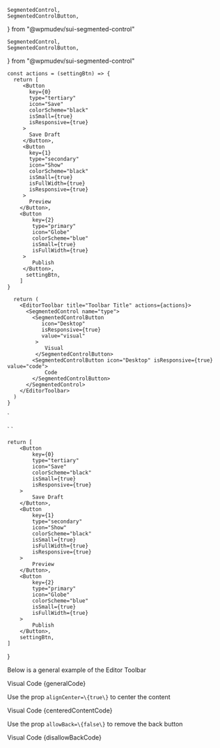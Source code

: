 	SegmentedControl,
	SegmentedControlButton,
} from "@wpmudev/sui-segmented-control"

	SegmentedControl,
	SegmentedControlButton,
} from "@wpmudev/sui-segmented-control"

    const actions = (settingBtn) => {
      return [
         <Button
           key={0}
           type="tertiary"
           icon="Save"
           colorScheme="black"
           isSmall={true}
           isResponsive={true}
         >
           Save Draft
         </Button>,
         <Button
           key={1}
           type="secondary"
           icon="Show"
           colorScheme="black"
           isSmall={true}
           isFullWidth={true}
           isResponsive={true}
         >
           Preview
        </Button>,
    	<Button
            key={2}
            type="primary"
            icon="Globe"
            colorScheme="blue"
            isSmall={true}
            isFullWidth={true}
         >
            Publish
         </Button>,
          settingBtn,
        ]
    }

      return (
        <EditorToolbar title="Toolbar Title" actions={actions}>
          <SegmentedControl name="type">
            <SegmentedControlButton
               icon="Desktop"
               isResponsive={true}
               value="visual"
             >
                Visual
             </SegmentedControlButton>
            <SegmentedControlButton icon="Desktop" isResponsive={true} value="code">
                Code
            </SegmentedControlButton>
          </SegmentedControl>
        </EditorToolbar>
      )
    }

`

<EditorToolbar alignCenter={true} title="Toolbar Title" actions={actions}/>
`

<EditorToolbar allowBack={false} title="Toolbar Title" actions={actions}/>
`

	return [
		<Button
			key={0}
			type="tertiary"
			icon="Save"
			colorScheme="black"
			isSmall={true}
			isResponsive={true}
		>
			Save Draft
		</Button>,
		<Button
			key={1}
			type="secondary"
			icon="Show"
			colorScheme="black"
			isSmall={true}
			isFullWidth={true}
			isResponsive={true}
		>
			Preview
		</Button>,
		<Button
			key={2}
			type="primary"
			icon="Globe"
			colorScheme="blue"
			isSmall={true}
			isFullWidth={true}
		>
			Publish
		</Button>,
		settingBtn,
	]
}

<Section contained={false} style={{ paddingTop: 30 }}>
	<p>Below is a general example of the Editor Toolbar</p>
	<Preview wrapper={true}>
		<EditorToolbar title="Toolbar Title" actions={actions}>
			<SegmentedControl name="type">
				<SegmentedControlButton
					icon="Desktop"
					isResponsive={true}
					value="visual"
				>
					Visual
				</SegmentedControlButton>
				<SegmentedControlButton icon="Desktop" isResponsive={true} value="code">
					Code
				</SegmentedControlButton>
			</SegmentedControl>
		</EditorToolbar>
	</Preview>
	<Snippet language="js">{generalCode}</Snippet>
</Section>

<Section title="Centered Content" contained={false} style={{ paddingTop: 30 }}>
	<p>Use the prop <Code small={true}>alignCenter=\{true\}</Code> to center the content</p>
	<Preview wrapper={true}>
		<EditorToolbar alignCenter={true} title="Toolbar Title" actions={actions}>
			<SegmentedControl name="type">
				<SegmentedControlButton
					icon="Desktop"
					isResponsive={true}
					value="visual"
				>
					Visual
				</SegmentedControlButton>
				<SegmentedControlButton icon="Desktop" isResponsive={true} value="code">
					Code
				</SegmentedControlButton>
			</SegmentedControl>
		</EditorToolbar>
	</Preview>
	<Snippet language="js">{centeredContentCode}</Snippet>
</Section>

<Section title="Centered Content" contained={false} style={{ paddingTop: 30 }}>
	<p>Use the prop <Code small={true}>allowBack=\{false\}</Code> to remove the back button</p>
	<Preview wrapper={true}>
		<EditorToolbar allowBack={false} title="Toolbar Title" actions={actions}>
			<SegmentedControl name="type">
				<SegmentedControlButton
					icon="Desktop"
					isResponsive={true}
					value="visual"
				>
					Visual
				</SegmentedControlButton>
				<SegmentedControlButton icon="Desktop" isResponsive={true} value="code">
					Code
				</SegmentedControlButton>
			</SegmentedControl>
		</EditorToolbar>
	</Preview>
	<Snippet language="js">{disallowBackCode}</Snippet>
</Section>
